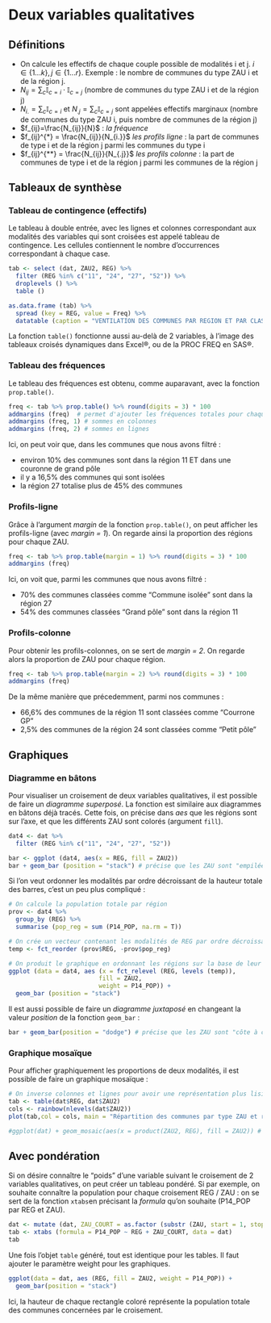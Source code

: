 # Deux variables qualitatives
## Définitions

- On calcule les effectifs de chaque couple possible de modalités i et j. $i \in \{1...k\}, j \in \{1...r\}$. Exemple : le nombre de communes du type ZAU i et de la région j.
- $N_{ij}=\sum_c \mathbb{I}_{c=i} \cdot \mathbb{I}_{c=j}$ (nombre de communes du type ZAU i et de la région j)
- $N_{i.}=\sum_c \mathbb{I}_{c=i}$ et $N_{.j}=\sum_c \mathbb{I}_{c=j}$ sont appelées effectifs marginaux (nombre de communes du type ZAU i, puis nombre de communes de la région j)
- $f_{ij}=\frac{N_{ij}}{N}$ : *la fréquence*
- $f_{ij}^{*} = \frac{N_{ij}}{N_{i.}}$ *les profils ligne* : la part de communes de type i et de la région j parmi les communes du type i
- $f_{ij}^{**} = \frac{N_{ij}}{N_{.j}}$ *les profils colonne* : la part de communes de type i et de la région j parmi les communes de la région j


## Tableaux de synthèse
### Tableau de contingence (effectifs)

Le tableau à double entrée, avec les lignes et colonnes correspondant aux modalités des variables qui sont croisées est appelé tableau de contingence. Les cellules contiennent le nombre d'occurrences correspondant à chaque case. 

```r
tab <- select (dat, ZAU2, REG) %>%
  filter (REG %in% c("11", "24", "27", "52")) %>% 
  droplevels () %>% 
  table () 

as.data.frame (tab) %>% 
  spread (key = REG, value = Freq) %>% 
  datatable (caption = "VENTILATION DES COMMUNES PAR REGION ET PAR CLASSE DE ZAU")
```
La fonction `table()` fonctionne aussi au-delà de 2 variables, à l'image des tableaux croisés dynamiques dans Excel®, ou de la PROC FREQ en SAS®.

### Tableau des fréquences
Le tableau des fréquences est obtenu, comme auparavant, avec la fonction `prop.table()`.
```r
freq <- tab %>% prop.table() %>% round(digits = 3) * 100
addmargins (freq)  # permet d'ajouter les fréquences totales pour chaque lignes et colonnes
addmargins (freq, 1) # sommes en colonnes
addmargins (freq, 2) # sommes en lignes
```

Ici, on peut voir que, dans les communes que nous avons filtré :

- environ 10% des communes sont dans la région 11 ET dans une couronne de grand pôle
- il y a 16,5% des communes qui sont isolées
- la région 27 totalise plus de 45% des communes

### Profils-ligne
Grâce à l'argument *margin* de la fonction `prop.table()`, on peut afficher les profils-ligne (avec *margin = 1*). On regarde ainsi la proportion des régions pour chaque ZAU.


```r
freq <- tab %>% prop.table(margin = 1) %>% round(digits = 3) * 100
addmargins (freq)
```

Ici, on voit que, parmi les communes que nous avons filtré :

- 70% des communes classées comme "Commune isolée" sont dans la région 27
- 54% des communes classées "Grand pôle" sont dans la région 11

### Profils-colonne
Pour obtenir les profils-colonnes, on se sert de *margin = 2*. On regarde alors la proportion de ZAU pour chaque région.

```r
freq <- tab %>% prop.table(margin = 2) %>% round(digits = 3) * 100
addmargins (freq)
```

De la même manière que précedemment, parmi nos communes :

- 66,6% des communes de la région 11 sont classées comme "Courrone GP"
- 2,5% des communes de la région 24 sont classées comme "Petit pôle"

## Graphiques
### Diagramme en bâtons

Pour visualiser un croisement de deux variables qualitatives, il est possible de faire un *diagramme superposé*. La fonction est similaire aux diagrammes en bâtons déjà tracés. Cette fois, on précise dans *aes* que les régions sont sur l'axe, et que les différents ZAU sont colorés (argument `fill`).

```r
dat4 <- dat %>% 
  filter (REG %in% c("11", "24", "27", "52"))

bar <- ggplot (dat4, aes(x = REG, fill = ZAU2)) 
bar + geom_bar (position = "stack") # précise que les ZAU sont "empilées"

```

Si l'on veut ordonner les modalités par ordre décroissant de la hauteur totale des barres, c'est un peu plus compliqué :

```r
# On calcule la population totale par région
prov <- dat4 %>%
  group_by (REG) %>%
  summarise (pop_reg = sum (P14_POP, na.rm = T))

# On crée un vecteur contenant les modalités de REG par ordre décroissantes de population
temp <- fct_reorder (prov$REG, -prov$pop_reg)

# On produit le graphique en ordonnant les régions sur la base de leur ordre dans l'objet "temp"  
ggplot (data = dat4, aes (x = fct_relevel (REG, levels (temp)),
                         fill = ZAU2,
                         weight = P14_POP)) +
  geom_bar (position = "stack")

```


Il est aussi possible de faire un *diagramme juxtaposé* en changeant la valeur *position* de la fonction `geom_bar` :

```r
bar + geom_bar(position = "dodge") # précise que les ZAU sont "côte à côte"
```


### Graphique mosaïque

Pour afficher graphiquement les proportions de deux modalités, il est possible de faire un graphique mosaïque :
```r
# On inverse colonnes et lignes pour avoir une représentation plus lisible
tab <- table(dat$REG, dat$ZAU2)
cols <- rainbow(nlevels(dat$ZAU2))
plot(tab,col = cols, main = "Répartition des communes par type ZAU et région")

#ggplot(dat) + geom_mosaic(aes(x = product(ZAU2, REG), fill = ZAU2)) # package ggmosaic ; ne fonctionne plus

```

## Avec pondération

Si on désire connaître le "poids" d'une variable suivant le croisement de 2 variables qualitatives, on peut créer un tableau pondéré. Si par exemple, on souhaite connaître la population pour chaque croisement REG / ZAU : on se sert de la fonction `xtabs`en précisant la *formula* qu'on souhaite (P14_POP par REG et ZAU).
```r
dat <- mutate (dat, ZAU_COURT = as.factor (substr (ZAU, start = 1, stop = 3)))
tab <- xtabs (formula = P14_POP ~ REG + ZAU_COURT, data = dat)
tab
```

Une fois l'objet `table` généré, tout est identique pour les tables. Il faut ajouter le paramètre weight pour les graphiques. 

```r
ggplot(data = dat, aes (REG, fill = ZAU2, weight = P14_POP)) +
  geom_bar(position = "stack")
```

Ici, la hauteur de chaque rectangle coloré représente la population totale des communes concernées par le croisement.